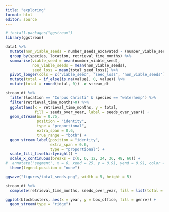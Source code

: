 ```yaml
---
title: "exploring"
format: html
editor: source
---
```


```r
# install.packages("ggstream")
library(ggstream)
```


```r
data1 %>% 
  mutate(non_viable_seeds = number_seeds_excavated - (number_viable_seed)) %>% 
  group_by(species, location, retrieval_time_months) %>% 
  summarise(viable_seed = mean(number_viable_seed),
            non_viable_seeds = mean(non_viable_seeds),
            seed_loss = mean(total_seed_loss)) %>% 
  pivot_longer(cols = c("viable_seed", "seed_loss", "non_viable_seeds"), names_to = "seeds_over_year") %>% 
  mutate(total = if_else(is.na(value), 0, value)) %>% 
  mutate(total = round(total, 0)) -> stream_dt
```


```r
stream_dt %>% 
  filter(location == "Corpus Christi" & species == "waterhemp") %>% 
  filter(retrieval_time_months>0) %>% 
  ggplot(aes(x = retrieval_time_months, y = total, 
             fill = seeds_over_year, label = seeds_over_year)) +
  geom_stream(bw = 0.75, 
              position = "identity",
              type = "proportional", 
              extra_span = 0.6, 
              true_range = "both") +
  geom_stream_label(position = "identity",
                    extra_span = 0.6, 
                    type = "proportional") +
  scale_fill_fivethirtyeight() +
  scale_x_continuous(breaks = c(0, 6, 12, 24, 36, 48, 60)) +
#  annotate("segment", x = 6, xend = 25, y = 0.91, yend = 0.91, color = "red") +
  theme(legend.position = "none")

ggsave("figures/total_seeds.png", width = 5, height = 5)
```

```r
stream_dt %>%
  complete(retrieval_time_months, seeds_over_year, fill = list(total = 0))
```

```r
ggplot(blockbusters, aes(x = year, y = box_office, fill = genre)) +
  geom_stream(type = "ridge")
```

